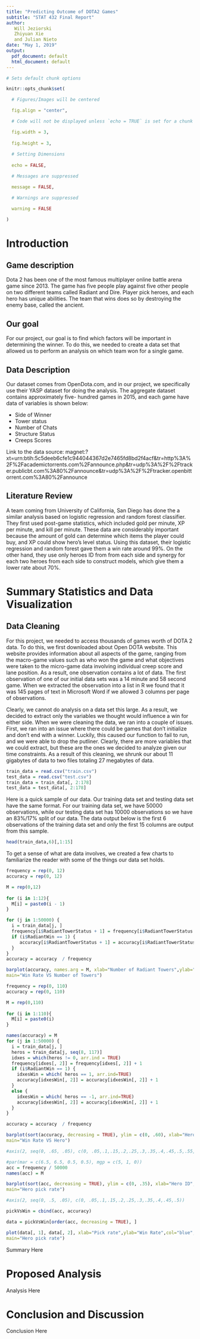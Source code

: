 ```yaml
---
title: "Predicting Outcome of DOTA2 Games"
subtitle: "STAT 432 Final Report"
author:
   Will Jeziorski
   Zhiyuan Xie
   and Julian Nieto
date: "May 1, 2019"
output:
  pdf_document: default
  html_document: default
---
```


```r
# Sets default chunk options

knitr::opts_chunk$set(

  # Figures/Images will be centered

  fig.align = "center", 

  # Code will not be displayed unless `echo = TRUE` is set for a chunk

  fig.width = 3,
  
  fig.height = 3,
  
  # Setting Dimensions 
  
  echo = FALSE,

  # Messages are suppressed

  message = FALSE,

  # Warnings are suppressed

  warning = FALSE

)
```

\centering

\raggedright

\tableofcontents

\clearpage

# Introduction

## Game description

Dota 2 has been one of the most famous multiplayer online battle arena game since 2013. The game has five people play against five other people on two different teams called Radiant and Dire. Player pick heroes, and each hero has unique abilities. The team that wins does so by destroying the enemy base, called the ancient.

## Our goal

For our project, our goal is to find which factors will be important in determining the winner. To do this, we needed to create a data set that allowed us to perform an analysis on which team won for a single game.

## Data Description
 
Our dataset comes from OpenDota.com, and in our project, we specifically use their YASP dataset for doing the analysis. The aggregate dataset contains approximately five- hundred games in 2015, and each game have data of variables is shown below:

* Side of Winner 
* Tower status 
* Number of Chats
* Structure Status
* Creeps Scores  

Link to the data source: magnet:?xt=urn:btih:5c5deeb6cfe1c944044367d2e7465fd8bd2f4acf&tr=http%3A%2F%2Facademictorrents.com%2Fannounce.php&tr=udp%3A%2F%2Ftracker.publicbt.com%3A80%2Fannounce&tr=udp%3A%2F%2Ftracker.openbittorrent.com%3A80%2Fannounce

## Literature Review

A team coming from University of California, San Diego has done the a similar analysis based on logistic regression and random forest classifier. They first used post-game statistics, which included gold per minute, XP per minute, and kill per minute. These data are considerably important because the amount of gold can determine which items the player could buy, and XP could show hero’s level status. Using this dataset, their logistic regression and random forest gave them a win rate around 99%. On the other hand, they use only heroes ID from from each side and synergy for each two heroes from each side to construct models, which give them a lower rate about 70%. 


# Summary Statistics and Data Visualization

## Data Cleaning

For this project, we needed to access thousands of games worth of DOTA 2 data. To do this, we first downloaded about Open DOTA website. This website provides information about all aspects of the game, ranging from the macro-game values such as who won the game and what objectives were taken to the micro-game data involving individual creep score and lane position. As a result, one observation contains a lot of data. The first observation of one of our initial data sets was a 14 minute and 58 second game. When we extracted the observation into a list in R we found that it was 145 pages of text in Microsoft Word if we allowed 3 columns per page of observations.

Clearly, we cannot do analysis on a data set this large. As a result, we decided to extract only the variables we thought would influence a win for either side. When we were cleaning the data, we ran into a couple of issues. First, we ran into an issue where there could be games that don’t initialize and don’t end with a winner. Luckily, this caused our function to fail to run, and we were able to drop the putliner. Clearly, there are more variables that we could extract, but these are the ones we decided to analyze given our time constraints. As a result of this cleaning, we shrunk our about 11 gigabytes of data to two files totaling 27 megabytes of data. 

```r

train_data = read.csv("train.csv")
test_data = read.csv("test.csv")
train_data = train_data[, 2:178]
test_data = test_data[, 2:178]
```

Here is a quick sample of our data. Our training data set and testing data set have the same format. For our training data set, we have 50000 observations, while our testing data set has 10000 observations so we have an 83%/17% split of our data. The data output below is the first 6 observations of the training data set and only the first 15 columns are output from this sample.

```r
head(train_data,6)[,1:15]
```

To get a sense of what are data involves, we created a few charts to familiarize the reader with some of the things our data set holds.

```r
frequency = rep(0, 12)
accuracy = rep(0, 12)

M = rep(0,12)
    
for (i in 1:12){
  M[i] = paste0(i - 1)
}

for (j in 1:50000) {
  i = train_data[j, ]
  frequency[i$RadiantTowerStatus + 1] = frequency[i$RadiantTowerStatus + 1] + 1
  if (i$RadiantWin == 1) {
     accuracy[i$RadiantTowerStatus + 1] = accuracy[i$RadiantTowerStatus + 1] + 1
  }
}
accuracy = accuracy  / frequency
```

```r
barplot(accuracy, names.arg = M, xlab="Number of Radiant Towers",ylab="Win Rate",col="blue",
main="Win Rate VS Number of Towers")


```

```r
frequency = rep(0, 110)
accuracy = rep(0, 110)

M = rep(0,110)
    
for (i in 1:110){
  M[i] = paste0(i)
}

names(accuracy) = M
for (j in 1:50000) {
  i = train_data[j, ]
  heros = train_data[j, seq(8, 117)]
  idxes = which(heros != 0, arr.ind = TRUE)
  frequency[idxes[, 2]] = frequency[idxes[, 2]] + 1
  if (i$RadiantWin == 1) {
    idxesWin = which( heros == 1, arr.ind=TRUE)
    accuracy[idxesWin[, 2]] = accuracy[idxesWin[, 2]] + 1
  }
  else {
    idxesWin = which( heros == -1, arr.ind=TRUE)
    accuracy[idxesWin[, 2]] = accuracy[idxesWin[, 2]] + 1
  }
}

accuracy = accuracy  / frequency

```

```r
barplot(sort(accuracy, decreasing = TRUE), ylim = c(0, .60), xlab="Hero ID",ylab="Win Rate",col="blue",
main="Win Rate VS Hero")

#axis(2, seq(0, .65, .05), c(0, .05,.1,.15,.2,.25,.3,.35,.4,.45,.5,.55,.6, .65))
```

```r
#par(mar = c(6.5, 6.5, 0.5, 0.5), mgp = c(5, 1, 0))
acc = frequency / 50000
names(acc) = M

```

```r

barplot(sort(acc, decreasing = TRUE), ylim = c(0, .35), xlab="Hero ID",ylab="pick Rate",col="blue",
main="Hero pick rate")

#axis(2, seq(0, .5, .05), c(0, .05,.1,.15,.2,.25,.3,.35,.4,.45,.5))

```

```r

pickVsWin = cbind(acc, accuracy)

data = pickVsWin[order(acc, decreasing = TRUE), ]

```

```r
plot(data[, 1], data[, 2], xlab="Pick rate",ylab="Win Rate",col="blue",
main="Hero pick rate")
```

Summary Here

# Proposed Analysis

Analysis Here

# Conclusion and Discussion

Conclusion Here


